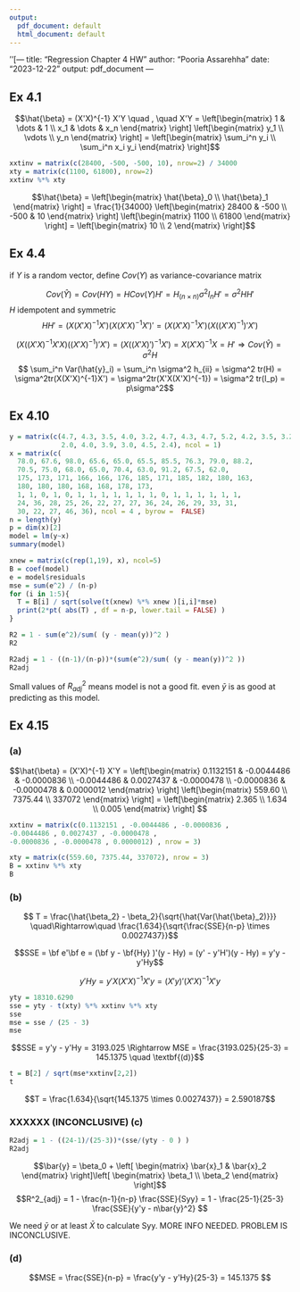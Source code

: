 ```yaml
---
output:
  pdf_document: default
  html_document: default
---
```

''[---
title: "Regression Chapter 4 HW"
author: "Pooria Assarehha"
date: "2023-12-22"
output: pdf_document
---

## Ex 4.1

$$\hat{\beta} = (X'X)^{-1} X'Y \quad , \quad X'Y = 
\left[\begin{matrix} 1 & \dots & 1 \\
x_1 & \dots & x_n
\end{matrix} \right]
\left[\begin{matrix}
y_1 \\ \vdots \\ y_n
\end{matrix} \right] = 
\left[\begin{matrix}
\sum_i^n y_i \\ \sum_i^n x_i y_i
\end{matrix} \right]$$

```r
xxtinv = matrix(c(28400, -500, -500, 10), nrow=2) / 34000
xty = matrix(c(1100, 61800), nrow=2)
xxtinv %*% xty
```

$$\hat{\beta} = \left[\begin{matrix}
\hat{\beta}_0 \\ \hat{\beta}_1
\end{matrix} \right] = \frac{1}{34000} 
\left[\begin{matrix}
28400 & -500 \\ -500 & 10
\end{matrix} \right] \left[\begin{matrix}
1100 \\ 61800
\end{matrix} \right] =  \left[\begin{matrix}
10 \\ 2
\end{matrix} \right]$$

## Ex 4.4
if $Y$ is a random vector,  define $Cov(Y)$ as variance-covariance matrix

$$Cov(\hat{Y}) = Cov(HY) = HCov(Y)H' = H_{(n\times n)} \sigma^2 I_n H' = \sigma^2 HH'$$
$H$ idempotent and symmetric
$$HH' = \left(X(X'X)^{-1}X'\right)\left(X(X'X)^{-1}X'\right)' = \left(X(X'X)^{-1}X'\right)\left(X \left((X'X)^{-1}\right)' X'\right)  $$

$$ \left(X  \left( (X'X)^{-1}X'X \right)  \left((X'X)^{-1}\right)' X'\right) =   \left(X\left((X'X)'\right)^{-1} X'\right)  = X (X'X)^{-1} X = H'\Rightarrow Cov(\hat{Y}) = \sigma^2 H  $$
$$ \sum_i^n Var(\hat{y}_i) = \sum_i^n \sigma^2 h_{ii} = \sigma^2 tr(H) = \sigma^2tr(X(X'X)^{-1}X') = \sigma^2tr(X'X(X'X)^{-1}) = \sigma^2 tr(I_p) = p\sigma^2$$

## Ex 4.10

```r
y = matrix(c(4.7, 4.3, 3.5, 4.0, 3.2, 4.7, 4.3, 4.7, 5.2, 4.2, 3.5, 3.2, 2.6, 
             2.0, 4.0, 3.9, 3.0, 4.5, 2.4), ncol = 1)
x = matrix(c(
  78.0, 67.6, 98.0, 65.6, 65.0, 65.5, 85.5, 76.3, 79.0, 88.2,
  70.5, 75.0, 68.0, 65.0, 70.4, 63.0, 91.2, 67.5, 62.0,
  175, 173, 171, 166, 166, 176, 185, 171, 185, 182, 180, 163, 
  180, 180, 180, 168, 168, 178, 173,
  1, 1, 0, 1, 0, 1, 1, 1, 1, 1, 1, 1, 0, 1, 1, 1, 1, 1, 1, 
  24, 36, 28, 25, 26, 22, 27, 27, 36, 24, 26, 29, 33, 31,
  30, 22, 27, 46, 36), ncol = 4 , byrow =  FALSE)
n = length(y)
p = dim(x)[2]
model = lm(y~x)
summary(model)
```

```r
xnew = matrix(c(rep(1,19), x), ncol=5)
B = coef(model)
e = model$residuals
mse = sum(e^2) / (n-p)
for (i in 1:5){
  T = B[i] / sqrt(solve(t(xnew) %*% xnew )[i,i]*mse)
  print(2*pt( abs(T) , df = n-p, lower.tail = FALSE) ) 
}
```

```r
R2 = 1 - sum(e^2)/sum( (y - mean(y))^2 )
R2

R2adj = 1 - ((n-1)/(n-p))*(sum(e^2)/sum( (y - mean(y))^2 ))
R2adj
```
Small values of $R^2_{adj}$ means model is not a good fit. even $\bar{y}$ is as good at predicting as this model.

## Ex 4.15
### (a)
$$\hat{\beta} = (X'X)^{-1} X'Y = 
\left[\begin{matrix}
0.1132151 & -0.0044486 & -0.0000836 \\
-0.0044486 & 0.0027437 & -0.0000478 \\ 
-0.0000836 & -0.0000478 & 0.0000012
\end{matrix} \right]
\left[\begin{matrix}
559.60 \\ 7375.44 \\ 337072
\end{matrix} \right] = 
\left[\begin{matrix}
2.365 \\ 1.634 \\ 0.005
\end{matrix} \right] $$

```r
xxtinv = matrix(c(0.1132151 , -0.0044486 , -0.0000836 ,
-0.0044486 , 0.0027437 , -0.0000478 , 
-0.0000836 , -0.0000478 , 0.0000012) , nrow = 3)

xty = matrix(c(559.60, 7375.44, 337072), nrow = 3)
B = xxtinv %*% xty
B
```

### (b)

$$ T = \frac{\hat{\beta_2} - \beta_2}{\sqrt{\hat{Var(\hat{\beta}_2)}}} \quad\Rightarrow\quad \frac{1.634}{\sqrt{\frac{SSE}{n-p} \times 0.0027437}}$$

$$SSE = \bf e'\bf e = (\bf y - \bf{Hy} )'(y - Hy) = (y' - y'H')(y - Hy) = y'y - y'Hy$$

$$y'Hy = y' X(X'X)^{-1}X' y = (X'y)' (X'X)^{-1} X'y  $$

```r
yty = 18310.6290
sse = yty - t(xty) %*% xxtinv %*% xty
sse
mse = sse / (25 - 3)
mse
```

$$SSE = y'y - y'Hy = 3193.025 \Rightarrow MSE = \frac{3193.025}{25-3} = 145.1375 \quad  \textbf{(d)}$$

```r
t = B[2] / sqrt(mse*xxtinv[2,2])
t
```
$$T = \frac{1.634}{\sqrt{145.1375 \times 0.0027437}} = 2.590187$$

### XXXXXX (INCONCLUSIVE) (c)

```r
R2adj = 1 - ((24-1)/(25-3))*(sse/(yty - 0 ) )
R2adj
```

$$\bar{y} = \beta_0 + \left[ \begin{matrix} \bar{x}_1 & \bar{x}_2   \end{matrix} \right]\left[ \begin{matrix} \beta_1 \\ \beta_2  \end{matrix} \right]$$
$$R^2_{adj} = 1 - \frac{n-1}{n-p} \frac{SSE}{Syy} = 1 - \frac{25-1}{25-3} \frac{SSE}{y'y - n\bar{y}^2} $$

We need $\bar{y}$ or at least $\bar{X}$ to calculate Syy. MORE INFO NEEDED. PROBLEM IS INCONCLUSIVE. 

### (d)

$$MSE = \frac{SSE}{n-p} = \frac{y'y - y'Hy}{25-3} = 145.1375 $$

